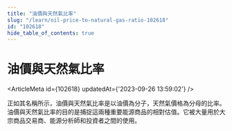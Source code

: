 ```yaml
---
title: "油價與天然氣比率"
slug: "/learn/oil-price-to-natural-gas-ratio-102618"
id: "102618"
hide_table_of_contents: true
---
```



# 油價與天然氣比率

<ArticleMeta id={102618} updatedAt={'2023-09-26 13:59:02'} />
<div className='border-solid border-b border-t-0 my-4 border-[var(--ifm-color-gray-300)]' />

正如其名稱所示，油價與天然氣比率是以油價為分子，天然氣價格為分母的比率。油價與天然氣比率的目的是捕捉這兩種重要能源商品的相對估值。它被大量用於大宗商品交易商、能源分析師和投資者之間的使用。
